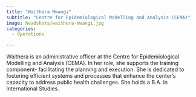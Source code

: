 ```yaml
---
title: "Waithera Mwangi"
subtitle: "Centre for Epidemiological Modelling and Analysis (CEMA)"
image: headshots/waithera-mwangi.jpg
categories:
  - Operations

---
```


Waithera is an administrative officer at the Centre for Epidemiological Modelling and Analysis (CEMA). In her role, she supports the training component- facilitating the planning and execution. She is dedicated to fostering efficient systems and processes that enhance the center's capacity to address public health challenges.
She holds a B.A. in International Studies.